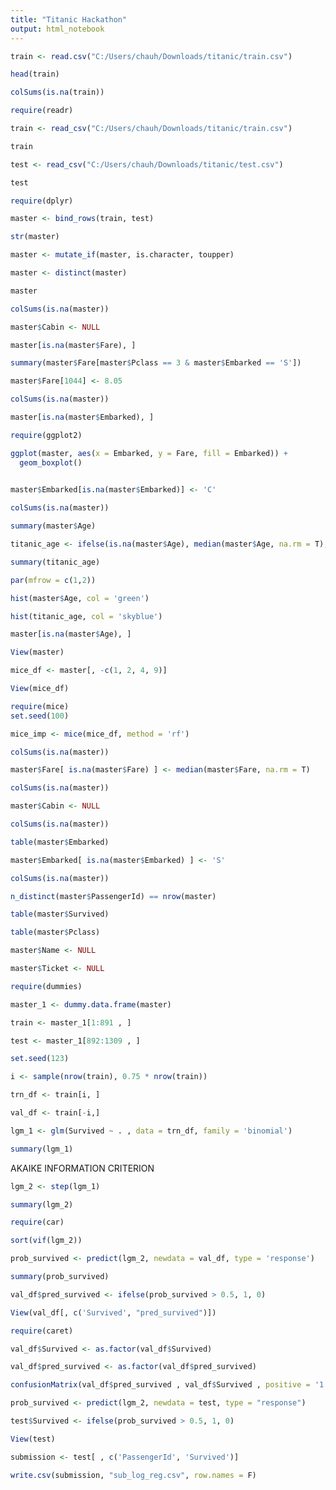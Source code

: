 ---
title: "Titanic Hackathon"
output: html_notebook
---

```{r}
train <- read.csv("C:/Users/chauh/Downloads/titanic/train.csv")

head(train)
```


```{r}
colSums(is.na(train))
```



```{r}
require(readr)

train <- read_csv("C:/Users/chauh/Downloads/titanic/train.csv")

train


```



```{r}
test <- read_csv("C:/Users/chauh/Downloads/titanic/test.csv")

test
```



```{r}
require(dplyr)

master <- bind_rows(train, test)

str(master)
```


```{r}
master <- mutate_if(master, is.character, toupper)

master <- distinct(master)

master
```


```{r}
colSums(is.na(master))
```


```{r}
master$Cabin <- NULL
```



```{r}

master[is.na(master$Fare), ]

```


```{r}

summary(master$Fare[master$Pclass == 3 & master$Embarked == 'S'])

```



```{r}
master$Fare[1044] <- 8.05
```


```{r}
colSums(is.na(master))
```



```{r}
master[is.na(master$Embarked), ]
```



```{r}
require(ggplot2)

ggplot(master, aes(x = Embarked, y = Fare, fill = Embarked)) + 
  geom_boxplot()
  

```


```{r}
master$Embarked[is.na(master$Embarked)] <- 'C'

```





```{r}
colSums(is.na(master))
```



```{r}
summary(master$Age)

titanic_age <- ifelse(is.na(master$Age), median(master$Age, na.rm = T), master$Age)

summary(titanic_age)
```



```{r}
par(mfrow = c(1,2))

hist(master$Age, col = 'green')

hist(titanic_age, col = 'skyblue')

```


```{r}

master[is.na(master$Age), ]

```


```{r}
View(master)
```


```{r}
mice_df <- master[, -c(1, 2, 4, 9)]

View(mice_df)

```




```{r}
require(mice)
set.seed(100)

mice_imp <- mice(mice_df, method = 'rf')
```



```{r}
colSums(is.na(master))

```

```{r}
master$Fare[ is.na(master$Fare) ] <- median(master$Fare, na.rm = T)

```




```{r}
colSums(is.na(master))

```


```{r}
master$Cabin <- NULL

colSums(is.na(master))

```


```{r}

table(master$Embarked)

```


```{r}
master$Embarked[ is.na(master$Embarked) ] <- 'S'

colSums(is.na(master))

```


```{r}
n_distinct(master$PassengerId) == nrow(master)

```


```{r}
table(master$Survived)

```


```{r}
table(master$Pclass)
```


```{r}
master$Name <- NULL

master$Ticket <- NULL
```





```{r}
require(dummies)

master_1 <- dummy.data.frame(master)
```




```{r}
train <- master_1[1:891 , ]

test <- master_1[892:1309 , ]

```



```{r}
set.seed(123)

i <- sample(nrow(train), 0.75 * nrow(train))

trn_df <- train[i, ]

val_df <- train[-i,]

```



```{r}

lgm_1 <- glm(Survived ~ . , data = trn_df, family = 'binomial')

summary(lgm_1)

```

AKAIKE INFORMATION CRITERION


```{r}
lgm_2 <- step(lgm_1)

summary(lgm_2)

```


```{r}
require(car)

sort(vif(lgm_2))
```


```{r}

prob_survived <- predict(lgm_2, newdata = val_df, type = 'response')

summary(prob_survived)
```


```{r}

val_df$pred_survived <- ifelse(prob_survived > 0.5, 1, 0)

View(val_df[, c('Survived', "pred_survived")])

```


```{r}
require(caret)

val_df$Survived <- as.factor(val_df$Survived)

val_df$pred_survived <- as.factor(val_df$pred_survived)

confusionMatrix(val_df$pred_survived , val_df$Survived , positive = '1')

```




```{r}

prob_survived <- predict(lgm_2, newdata = test, type = "response")

test$Survived <- ifelse(prob_survived > 0.5, 1, 0)

View(test)


```

```{r}
submission <- test[ , c('PassengerId', 'Survived')]

write.csv(submission, "sub_log_reg.csv", row.names = F)
```


```{r}
```


```{r}
```


```{r}
```


```{r}
```


```{r}
```


```{r}
```


```{r}
```

